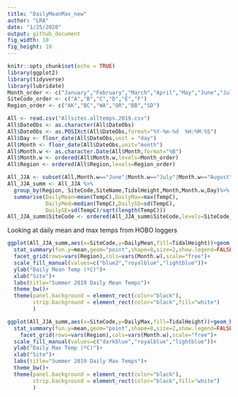 ```yaml
---
title: "DailyMeanMax_new"
author: "LRA"
date: "1/25/2020"
output: github_document
fig_width: 10 
fig_height: 10
---
```


```r
knitr::opts_chunk$set(echo = TRUE)
library(ggplot2)
library(tidyverse)
library(lubridate)
Month_order <- c("January","February","March","April","May","June","July","August","September","October","November","December")
SiteCode_order <- c("A","B","C","D","E","F")
Region_order <- c("AK","BC","WA","OR","BB","SD")
```

```r
All <- read.csv("Allsites.alltemps.2019.csv")
All$DateObs <- as.character(All$DateObs) 
All$DateObs <- as.POSIXct(All$DateObs,format="%Y-%m-%d  %H:%M:%S")
All$Day <- floor_date(All$DateObs,unit = "day")
All$Month <- floor_date(All$DateObs,unit="month")
All$Month.w <- as.character.Date(All$Month,format="%B")
All$Month.w <- ordered(All$Month.w,levels=Month_order)
All$Region <- ordered(All$Region,levels=Region_order)

All_JJA <- subset(All,Month.w=="June"|Month.w=="July"|Month.w=="August")
All_JJA_summ <- All_JJA %>%
  group_by(Region, SiteCode,SiteName,TidalHeight,Month,Month.w,Day)%>%
  summarise(DailyMean=mean(TempC),DailyMax=max(TempC),
            DailyMed=median(TempC),DailySD=sd(TempC),
            DailySE=sd(TempC)/sqrt(length(TempC)))
All_JJA_summ$SiteCode <- ordered(All_JJA_summ$SiteCode,levels=SiteCode_order)
```

Looking at daily mean and max temps from HOBO loggers

```r
ggplot(All_JJA_summ,aes(x=SiteCode,y=DailyMean,fill=TidalHeight))+geom_boxplot()+
  stat_summary(fun.y=mean,geom="point",shape=8,size=2,show.legend=FALSE,position=position_dodge(width=0.75))+
  facet_grid(rows=vars(Region),cols=vars(Month.w),scale="free")+
  scale_fill_manual(values=c("blue2","royalblue","lightblue"))+
  ylab("Daily Mean Temp (ºC)")+
  xlab("Site")+
  labs(title="Summer 2019 Daily Mean Temps")+
  theme_bw()+
  theme(panel.background = element_rect(color="black"),
        strip.background = element_rect(color="black",fill="white")
        )
```

```r
ggplot(All_JJA_summ,aes(x=SiteCode,y=DailyMax,fill=TidalHeight))+geom_boxplot()+
  stat_summary(fun.y=mean,geom="point",shape=8,size=2,show.legend=FALSE,position=position_dodge(width=0.75))+
    facet_grid(rows=vars(Region),cols=vars(Month.w),scale="free")+
  scale_fill_manual(values=c("darkblue","royalblue","lightblue"))+
  ylab("Daily Max Temp (ºC)")+
  xlab("Site")+
  labs(title="Summer 2019 Daily Max Temps")+
  theme_bw()+
  theme(panel.background = element_rect(color="black"),
        strip.background = element_rect(color="black",fill="white")
        )
```